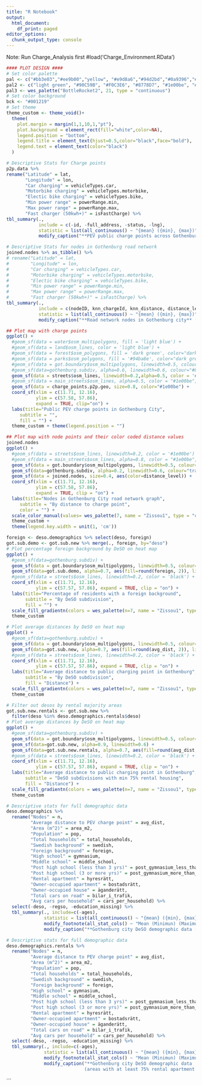 ```yaml
---
title: "R Notebook"
output:
  html_document:
    df_print: paged
editor_options: 
  chunk_output_type: console
---
```


Note: Run Charge_Analysis first
#load('Charge_Environment.RData')

```r
#### PLOT DESIGN ####
# Set color palette
pal <- c("#bb3e03","#ee9b00","yellow", "#e9d8a6","#94d2bd","#0a9396","#005f73")
pal2 <- c("light green", "#90C59B", "#F0C3E6", "#8778D7", "#1e00be", "#001219")
pal3 <- wes_palette("BottleRocket2", 21, type = "continuous")
# Set color background
bck <- "#001219"
# Set theme 
theme_custom <- theme_void()+
  theme(
    plot.margin = margin(1,1,10,1,"pt"),
    plot.background = element_rect(fill="white",color=NA),
    legend.position = "bottom",
    legend.title = element_text(hjust=0.5,color="black",face="bold"),
    legend.text = element_text(color="black")
  )

```


```r
# Descriptive Stats for Charge points
p2p.data %>%
rename("Latitude" = lat,
       "Longitude" = lon,
       "Car charging" = vehicleTypes.car,
       "Motorbike charging" = vehicleTypes.motorbike,
       "Electic bike charging" = vehicleTypes.bike,
       "Min power range" = powerRange.min,
       "Max power range" = powerRange.max,
       "Fast charger (50kwh+)" = isFastCharge) %>%
tbl_summary(.,
            include = c(-id, -full_address, -status, -lng),
            statistic = list(all_continuous() ~ "{mean} ({min}, {max})")) %>%
            modify_caption("**PEV public charge points across Gothenburg city** (N = {N})")
```

```r
# Descriptive Stats for nodes in Gothenburg road network
joined.nodes %>% as_tibble() %>%
# rename("Latitude" = lat,
#        "Longitude" = lon,
#        "Car charging" = vehicleTypes.car,
#        "Motorbike charging" = vehicleTypes.motorbike,
#        "Electic bike charging" = vehicleTypes.bike,
#        "Min power range" = powerRange.min,
#        "Max power range" = powerRange.max,
#        "Fast charger (50kwh+)" = isFastCharge) %>%
tbl_summary(.,
            include = c(nodeID, knn_chargeId, knn_distance, distance_level),
            statistic = list(all_continuous() ~ "{mean} ({min}, {max})")) %>%
            modify_caption("**Road network nodes in Gothenburg city** (N = {N})")
```


```r
## Plot map with charge points
ggplot() +
  #geom_sf(data = water$osm_multipolygons, fill = 'light blue') + 
  #geom_sf(data = land$osm_lines, color = 'light blue') + 
  #geom_sf(data = forest$osm_polygons, fill = 'dark green', color="dark green") +
  #geom_sf(data = parks$osm_polygons, fill = '#94ba8e', color="dark green") +
  #geom_sf(data = got.boundary$osm_multipolygons, linewidth=0.5, colour="grey") +
  #geom_sf(data=gothenburg.subdiv, alpha=0.6, linewidth=0.6, colour="#8778D7", fill="#90C59B") +
  geom_sf(data = streets$osm_lines, linewidth=0.2,alpha=0.5, color = '#1e00be') +
  #geom_sf(data = main_streets$osm_lines, alpha=0.5, color = "#1e00be", linewidth=0.6) + 
  geom_sf(data = charge_points.p2p.geo, size=0.8, color="#1e00be") +
  coord_sf(xlim = c(11.71, 12.16), 
           ylim = c(57.58, 57.86), 
           expand = TRUE, clip="on") +
  labs(title="Public PEV charge points in Gothenburg City",
     subtitle = "",
     fill = "") +
  theme_custom + theme(legend.position = "")
```

```r
## Plot map with node points and their color coded distance values
joined.nodes
ggplot() +
  #geom_sf(data = streets$osm_lines, linewidth=0.2, color = '#1e00be') +
  #geom_sf(data = main_streets$osm_lines, alpha=0.8, color = "#1e00be", linewidth=0.6) + 
  geom_sf(data = got.boundary$osm_multipolygons, linewidth=0.5, colour="grey") +
  geom_sf(data=gothenburg.subdiv, alpha=0.2, linewidth=0.6, colour="transparent", fill="#90C59B")+
  geom_sf(data = joined.nodes, size=0.4, aes(color=distance_level)) +
  coord_sf(xlim = c(11.71, 12.16), 
           ylim = c(57.58, 57.86), 
           expand = TRUE, clip = "on") +
  labs(title="Nodes in Gothenburg City road network graph",
     subtitle = "By distance to charge point",
     color = "") +
  scale_color_manual(values= wes_palette(7, name = "Zissou1", type = "continuous")) +
  theme_custom + 
  theme(legend.key.width = unit(1, 'cm'))
```

```r
foreign <- deso.demographics %>% select(deso, foreign)
got.sub.demo <- got.sub.new %>% merge(., foreign, by="deso")
# Plot percentage foreign background by DeSO on heat map
ggplot() +
  #geom_sf(data=gothenburg.subdiv) +
  geom_sf(data = got.boundary$osm_multipolygons, linewidth=0.5, colour="grey") +
  geom_sf(data=got.sub.demo, alpha=0.7, aes(fill=round(foreign, 2)), linewidth=0.8) +
  #geom_sf(data = streets$osm_lines, linewidth=0.2, color = 'black') +
  coord_sf(xlim = c(11.71, 12.16), 
           ylim = c(57.57, 57.86), expand = TRUE, clip = "on") +
  labs(title="Percentage of residents with a foreign background",
       subtitle = "By DeSO subdivision",
       fill = "") +
  scale_fill_gradientn(colors = wes_palette(n=7, name = "Zissou1", type = "continuous")) +
  theme_custom
```

```r
# Plot average distances by DeSO on heat map
ggplot() +
  #geom_sf(data=gothenburg.subdiv) +
  geom_sf(data = got.boundary$osm_multipolygons, linewidth=0.5, colour="grey") +
  geom_sf(data=got.sub.new, alpha=0.7, aes(fill=round(avg_dist, 2)), linewidth=0.8) +
  #geom_sf(data = streets$osm_lines, linewidth=0.2, color = 'black') +
  coord_sf(xlim = c(11.71, 12.16), 
           ylim = c(57.57, 57.86), expand = TRUE, clip = "on") +
  labs(title="Average distance to public charging point in Gothenburg",
       subtitle = "By DeSO subdivision",
       fill = "Distance") +
  scale_fill_gradientn(colors = wes_palette(n=7, name = "Zissou1", type = "continuous")) +
  theme_custom
```

```r
# Filter out desos by rental majority areas
got.sub.new.rentals <- got.sub.new %>% 
  filter(deso %in% deso.demographics.rentals$deso)
# Plot average distances by DeSO on heat map
ggplot() +
  #geom_sf(data=gothenburg.subdiv) +
  geom_sf(data = got.boundary$osm_multipolygons, linewidth=0.5, colour="grey") +
  geom_sf(data=got.sub.new, alpha=0.9, linewidth=0.6) +
  geom_sf(data=got.sub.new.rentals, alpha=0.7, aes(fill=round(avg_dist, 2)), linewidth=0.8) +
  #geom_sf(data = streets$osm_lines, linewidth=0.2, color = 'black') +
  coord_sf(xlim = c(11.71, 12.16), 
           ylim = c(57.57, 57.86), expand = TRUE, clip = "on") +
  labs(title="Average distance to public charging point in Gothenburg",
       subtitle = "DeSO subdivisions with min 75% rental housing",
       fill = "Distance") +
  scale_fill_gradientn(colors = wes_palette(n=7, name = "Zissou1", type = "continuous")) +
  theme_custom
```

```r
# Descriptive stats for full demographic data
deso.demographics %>% 
  rename("Nodes" = n, 
         "Average distance to PEV charge point" = avg_dist,
         "Area (m^2)" = area_m2,
         "Population" = pop,
         "Total households" = total_households,
         "Swedish background" = swedish,
         "Foreign background" = foreign,
         "High school" = gymnasium,
         "Middle school" = middle_school,
         "Post high school (less than 3 yrs)" = post_gymnasium_less_than_3,
         "Post high school (3 or more yrs)" = post_gymnasium_more_than_3,
         "Rental apartment" = hyresrätt, 
         "Owner-occupied apartment" = bostadsrätt, 
         "Owner-occupied house" = äganderätt,
         "Total cars on road" = bilar_i_trafik,
         "Avg cars per household" = cars_per_household) %>%
  select(-deso, -regso, -education_missing) %>% 
  tbl_summary(., include=c(-ages),
              statistic = list(all_continuous() ~ "{mean} ({min}, {max})")) %>%
              modify_footnote(all_stat_cols() ~ "Mean (Minimun) (Maximum)") %>%
              modify_caption("**Gothenburg city DeSO demographic data (All)** (N = {N})")
```

```r
# Descriptive stats for full demographic data
deso.demographics.rentals %>% 
  rename("Nodes" = n, 
         "Average distance to PEV charge point" = avg_dist,
         "Area (m^2)" = area_m2,
         "Population" = pop,
         "Total households" = total_households,
         "Swedish background" = swedish,
         "Foreign background" = foreign,
         "High school" = gymnasium,
         "Middle school" = middle_school,
         "Post high school (less than 3 yrs)" = post_gymnasium_less_than_3,
         "Post high school (3 or more yrs)" = post_gymnasium_more_than_3,
         "Rental apartment" = hyresrätt, 
         "Owner-occupied apartment" = bostadsrätt, 
         "Owner-occupied house" = äganderätt,
         "Total cars on road" = bilar_i_trafik,
         "Avg cars per household" = cars_per_household) %>%
  select(-deso, -regso, -education_missing) %>% 
  tbl_summary(., include=c(-ages),
              statistic = list(all_continuous() ~ "{mean} ({min}, {max})")) %>%
              modify_footnote(all_stat_cols() ~ "Mean (Minimun) (Maximum)") %>%
              modify_caption("**Gothenburg city DeSO demographic data
                             (areas with at least 75% rental apartment housing)** (N = {N})")
```
```
